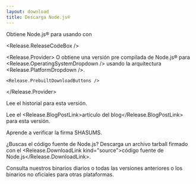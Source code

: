 ```yaml
---
layout: download
title: Descarga Node.js®
---
```


<section>
  Obtiene Node.js® <Release.VersionDropdown /> para <Release.OperatingSystemDropdown /> usando <Release.InstallationMethodDropdown /> con <Release.PackageManagerDropdown />

  <Release.ReleaseCodeBox />

  <Release.Provider>
    O obtiene una versión pre compilada de Node.js® para <Release.OperatingSystemDropdown /> usando la arquitectura <Release.PlatformDropdown />.

    <Release.PrebuiltDownloadButtons />
  </Release.Provider>
</section>

<section>
  Lee el <Release.ChangelogLink>historial</Release.ChangelogLink> para esta versión.

  Lee el <Release.BlogPostLink>artículo del blog</Release.BlogPostLink> para esta versión.

  Aprende a <LinkWithArrow href="https://github.com/nodejs/node#verifying-binaries">verificar</LinkWithArrow> la firma SHASUMS.

  ¿Buscas el código fuente de Node.js? Descarga un archivo tarball firmado con el <Release.DownloadLink kind="source">código fuente de Node.js</Release.DownloadLink>.

  Consulta nuestros binarios <LinkWithArrow href="https://nodejs.org/download/nightly/">diarios</LinkWithArrow> o todas las <LinkWithArrow href="https://nodejs.org/download/release/">versiones anteriores</LinkWithArrow> o los binarios <LinkWithArrow href="https://unofficial-builds.nodejs.org/download/">no oficiales</LinkWithArrow> para otras plataformas.
</section>
